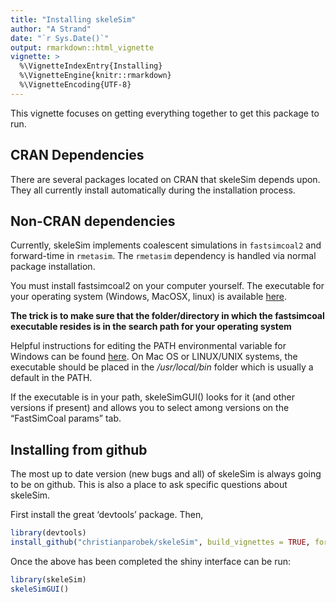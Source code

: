 ```yaml
---
title: "Installing skeleSim"
author: "A Strand"
date: "`r Sys.Date()`"
output: rmarkdown::html_vignette
vignette: >
  %\VignetteIndexEntry{Installing}
  %\VignetteEngine{knitr::rmarkdown}
  %\VignetteEncoding{UTF-8}
---
```


This vignette focuses on getting everything together to get this package to run.

## CRAN Dependencies

There are several packages located on CRAN that skeleSim depends upon.  They all currently install automatically during the installation process.  

## Non-CRAN dependencies

Currently, skeleSim implements coalescent simulations in `fastsimcoal2` and forward-time in `rmetasim`. The `rmetasim` dependency is handled via normal package installation.

You must install fastsimcoal2 on your computer yourself.  The executable for your operating system (Windows, MacOSX, linux) is available [here](http://cmpg.unibe.ch/software/fastsimcoal2).

**The trick is to make sure that the folder/directory in which the fastsimcoal executable resides is in the search path for your operating system**

Helpful instructions for editing the PATH environmental variable for Windows can be found [here](https://www.java.com/en/download/help/path.xml). On Mac OS or LINUX/UNIX systems, the executable should be placed in the _/usr/local/bin_ folder which is usually a default in the PATH.

If the executable is in your path, skeleSimGUI() looks for it (and other versions if present) and allows you to select among versions on the "FastSimCoal params" tab.

## Installing from github
The most up to date version (new bugs and all) of skeleSim is always going to be on github.  This is also a place to ask specific questions about skeleSim.

First install the great 'devtools' package. Then,

```r
library(devtools)
install_github("christianparobek/skeleSim", build_vignettes = TRUE, force = TRUE)
```

Once the above has been completed the shiny interface can be run:

```r
library(skeleSim)
skeleSimGUI()
```
